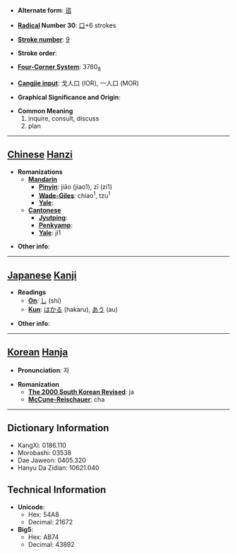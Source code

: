 * '''Alternate form''': [[谘]]

* '''[[Wiktionary:Chinese radical index| Radical]] Number 30''': [[Wiktionary:Chinese radical index 口|口]]+6 strokes

* '''[[Wiktionary:Chinese total strokes index|Stroke number]]''': [[Wiktionary:Chinese total strokes index 9|9]]

* '''Stroke order''': 

* '''[[Wiktionary:Chinese four corner index|Four-Corner System]]''': 3760<sub>8</sub>

* '''[[Wiktionary:Chinese Cangjie index|Cangjie input]]''': 戈人口 (IOR), 一人口 (MOR)

* '''Graphical Significance and Origin''': 

* '''Common Meaning'''
*#inquire, consult, discuss
*# plan


----

== [[Chinese]] [[Hanzi]] ==

* '''Romanizations'''
** '''[[Mandarin]]'''
*** '''[[Pinyin]]''': jiāo (jiao1), zī (zi1)
*** '''[[Wade-Giles]]''': chiao<sup>1</sup>, tzu<sup>1</sup>
*** '''[[Yale]]''': 
** '''[[Cantonese]]'''
*** '''[[Jyutping]]''':
*** '''[[Penkyamp]]''': 
*** '''[[Yale]]''': ji1

* '''Other info''': 

----

== [[Japanese]] [[Kanji]] ==

* '''Readings'''
** '''[[On]]''': [[し]] (shi)
** '''[[Kun]]''': [[はかる]] (hakaru), [[あう]] (au)

* '''Other info''':  

----

== [[Korean]] [[Hanja]] ==

* '''Pronunciation''': 자

* '''Romanization'''
** '''[[The 2000 South Korean Revised Romanization|The 2000 South Korean Revised]]''': ja
** '''[[McCune-Reischauer]]''': cha

----

== Dictionary Information ==

* KangXi: 0186.110
* Morobashi: 03538
* Dae Jaweon: 0405.320
* Hanyu Da Zidian: 10621.040

== Technical Information ==

* '''Unicode''':
** Hex: 54A8
** Decimal: 21672
* '''Big5''':
** Hex: AB74
** Decimal: 43892